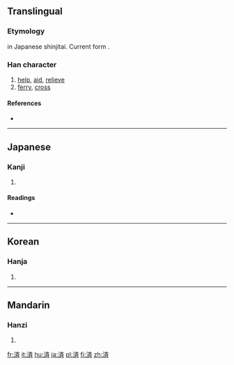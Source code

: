 {{also|濟|济}}
==Translingual==
{{ja-forms|済|[[济]]|[[濟]]}}
===Etymology===
{{Han simp|濟|f=齊|t=斉}} in Japanese shinjitai. Current form {{Han compound|水|斉|alt1=氵}}.

===Han character===
{{Han char|rn=85|rad=水|as=08|sn=11|four=|canj=水卜大中 (EYKL), X水卜大中 (XEYKL)}}

# [[help]], [[aid]], [[relieve]]
# [[ferry]], [[cross]]

====References====
* {{Han ref|kx=0633.371|dkj=17749|hdz=31659.020|uh=6E08|ud=28168}}

----

==Japanese==

===Kanji===
{{ja-kanji|grade=6|rs=水08}}

# {{defn|lang=ja|sort=水08}}

====Readings====
* {{ja-readings|on=[[さい]] (sai), [[せい]] (sei)|kun=[[すむ]] (sumu), [[わたる]] (wataru), [[すくう]] (sukuu)}}

----

==Korean==

===Hanja===
{{ko-hanja|hangeul=[[제]]|eumhun=|rv=je|mr=che|y=cey}}

# {{defn|lang=ko|sort=水08}}

----

==Mandarin==

===Hanzi===
{{cmn-hanzi|pin=[[jì]] ([[ji4]])|wg=chi<sup>4</sup>}}

# {{defn|lang=cmn|sort=水08}}

[[fr:済]]
[[it:済]]
[[hu:済]]
[[ja:済]]
[[pl:済]]
[[fi:済]]
[[zh:済]]